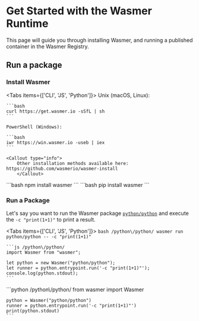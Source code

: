 
# Get Started with the Wasmer Runtime

This page will guide you through installing Wasmer, and running a published container in the Wasmer Registry.

## Run a package

<div className="steps-container">

### Install Wasmer

<Tabs items={['CLI', 'JS', 'Python']}>
  <Tab>
    Unix (macOS, Linux):

    ```bash
    curl https://get.wasmer.io -sSfL | sh
    ```

    PowerShell (Windows):

    ```bash
    iwr https://win.wasmer.io -useb | iex
    ```

    <Callout type="info">
        Other installation methods available here: https://github.com/wasmerio/wasmer-install
        </Callout>

  </Tab>
  <Tab>
    ```bash
    npm install wasmer
    ```
  </Tab>
  <Tab>
    ```bash
    pip install wasmer
    ```
  </Tab>
</Tabs>

### Run a Package

Let's say you want to run the Wasmer package [`python/python`](https://wasmer.io/python/python) and execute the `-c "print(1+1)"` to print a result.

<Tabs items={['CLI', 'JS', 'Python']}>
  <Tab>
    ```bash /python\/python/
    wasmer run python/python -- -c "print(1+1)"
    ```
  </Tab>
  <Tab>

    ```js /python\/python/
    import Wasmer from "wasmer";

    let python = new Wasmer("python/python");
    let runner = python.entrypoint.run('-c "print(1+1)"');
    console.log(python.stdout);
    ```

  </Tab>
  <Tab>
    ```python /python\/python/
    from wasmer import Wasmer

    python = Wasmer("python/python")
    runner = python.entrypoint.run('-c "print(1+1)"')
    print(python.stdout)
    ```

  </Tab>
</Tabs>

</div>

